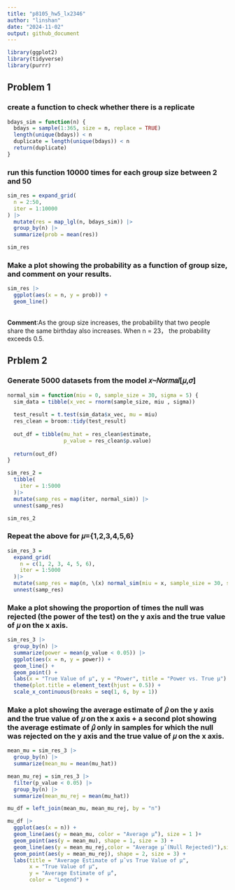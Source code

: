 ```yaml
---
title: "p8105_hw5_lx2346"
author: "linshan"
date: "2024-11-02"
output: github_document
---
```


```r
library(ggplot2)
library(tidyverse)
library(purrr)
```

## Problem 1
### create a function to check whether there is a replicate
```r
bdays_sim = function(n) {
  bdays = sample(1:365, size = n, replace = TRUE)
  length(unique(bdays)) < n
  duplicate = length(unique(bdays)) < n
  return(duplicate)
}
```
### run this function 10000 times for each group size between 2 and 50
```r
sim_res = expand_grid(
  n = 2:50,
  iter = 1:10000
) |>
  mutate(res = map_lgl(n, bdays_sim)) |>
  group_by(n) |>
  summarize(prob = mean(res))

sim_res
```
### Make a plot showing the probability as a function of group size, and comment on your results.
```r
sim_res |>
  ggplot(aes(x = n, y = prob)) +
  geom_line()
```
\
**Comment**:As the group size increases, the probability that two people share the same birthday also increases. When n = 23， the probability exceeds 0.5.

## Prblem 2
### Generate 5000 datasets from the model 𝑥∼𝑁𝑜𝑟𝑚𝑎𝑙[𝜇,𝜎]
```r
normal_sim = function(miu = 0, sample_size = 30, sigma = 5) {
  sim_data = tibble(x_vec = rnorm(sample_size, miu , sigma))
  
  test_result = t.test(sim_data$x_vec, mu = miu)
  res_clean = broom::tidy(test_result)
  
  out_df = tibble(mu_hat = res_clean$estimate,
                  p_value = res_clean$p.value)
  
  return(out_df)
}
```

```r
sim_res_2 = 
  tibble(
    iter = 1:5000
  )|>
  mutate(samp_res = map(iter, normal_sim)) |>
  unnest(samp_res)

sim_res_2
```


### Repeat the above for 𝜇={1,2,3,4,5,6}
```r
sim_res_3 = 
  expand_grid(
    n = c(1, 2, 3, 4, 5, 6),
    iter = 1:5000
  )|>
  mutate(samp_res = map(n, \(x) normal_sim(miu = x, sample_size = 30, sigma = 5))) |>
  unnest(samp_res)
```

### Make a plot showing the proportion of times the null was rejected (the power of the test) on the y axis and the true value of 𝜇 on the x axis.
```r
sim_res_3 |>
  group_by(n) |>
  summarize(power = mean(p_value < 0.05)) |>
  ggplot(aes(x = n, y = power)) +
  geom_line() +
  geom_point() +
  labs(x = "True Value of μ", y = "Power", title = "Power vs. True μ") +
  theme(plot.title = element_text(hjust = 0.5)) +
  scale_x_continuous(breaks = seq(1, 6, by = 1))
```

### Make a plot showing the average estimate of 𝜇̂ on the y axis and the true value of 𝜇 on the x axis + a second plot showing the average estimate of 𝜇̂ only in samples for which the null was rejected on the y axis and the true value of 𝜇 on the x axis.
```r
mean_mu = sim_res_3 |>
  group_by(n) |>
  summarize(mean_mu = mean(mu_hat))

mean_mu_rej = sim_res_3 |>
  filter(p_value < 0.05) |>
  group_by(n) |>
  summarize(mean_mu_rej = mean(mu_hat))

mu_df = left_join(mean_mu, mean_mu_rej, by = "n")

mu_df |>
  ggplot(aes(x = n)) +
  geom_line(aes(y = mean_mu, color = "Average μ̂"), size = 1 )+
  geom_point(aes(y = mean_mu), shape = 1, size = 3) +
  geom_line(aes(y = mean_mu_rej,color = "Average μ̂ (Null Rejected)"),size = 1)+
  geom_point(aes(y = mean_mu_rej), shape = 2, size = 3) +
  labs(title = "Average Estimate of μ̂ vs True Value of μ",
       x = "True Value of μ",
       y = "Average Estimate of μ̂",
       color = "Legend") +
  
```







